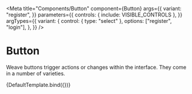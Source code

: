 

<Meta
  title="Components/Button"
  component={Button}
  args={{
    variant: "register",
  }}
  parameters={{
    controls: { include: VISIBLE_CONTROLS },
  }}
  argTypes={{
    variant: {
      control: { type: "select" },
      options: ["register", "login"],
    },
  }}
/>

# Button

Weave buttons trigger actions or changes within the interface. They come in a number of varieties.

<Canvas>
  <Story name="Color">{DefaultTemplate.bind({})}</Story>
</Canvas>
